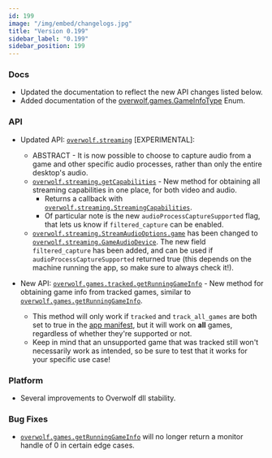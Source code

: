 ```yaml
---
id: 199
image: "/img/embed/changelogs.jpg"
title: "Version 0.199"
sidebar_label: "0.199"
sidebar_position: 199
---
```


### Docs
- Updated the documentation to reflect the new API changes listed below.
- Added documentation of the [overwolf.games.GameInfoType](/api/games#gameinfotype-enum) Enum.

### API
- Updated API: [`overwolf.streaming`](/api/streaming) [EXPERIMENTAL]:
  - ABSTRACT - It is now possible to choose to capture audio from a game and other specific audio processes, rather than only the entire desktop's audio.
  - [`overwolf.streaming.getCapabilities`](/api/streaming) - New method for obtaining all streaming capabilities in one place, for both video and audio.
    - Returns a callback with [`overwolf.streaming.StreamingCapabilities`](/api/streaming).
    - Of particular note is the new `audioProcessCaptureSupported` flag, that lets us know if `filtered_capture` can be enabled.
  - [`overwolf.streaming.StreamAudioOptions.game`](/api/streaming) has been changed to [`overwolf.streaming.GameAudioDevice`](/api/streaming). The new field `filtered_capture` has been added, and can be used if `audioProcessCaptureSupported` returned true (this depends on the machine running the app, so make sure to always check it!).

- New API: [`overwolf.games.tracked.getRunningGameInfo`](/api/games/tracked#getrunninggameinfocallback) - New method for obtaining game info from tracked games, similar to [`overwolf.games.getRunningGameInfo`](/api/games).
  - This method will only work if `tracked` and `track_all_games` are both set to true in the [app manifest](/api/manifest#launch_event_settings-array), but it will work on **all** games, regardless of whether they're supported or not.
  - Keep in mind that an unsupported game that was tracked still won't necessarily work as intended, so be sure to test that it works for your specific use case!

### Platform
- Several improvements to Overwolf dll stability.

### Bug Fixes
- [`overwolf.games.getRunningGameInfo`](/api/games) will no longer return a monitor handle of 0 in certain edge cases.


